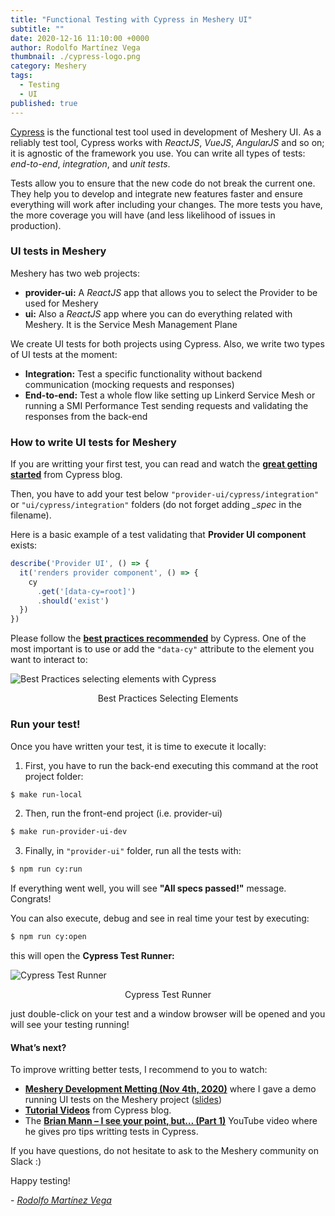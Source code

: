 ```yaml
---
title: "Functional Testing with Cypress in Meshery UI"
subtitle: ""
date: 2020-12-16 11:10:00 +0000
author: Rodolfo Martínez Vega
thumbnail: ./cypress-logo.png
category: Meshery
tags:
  - Testing
  - UI
published: true
---
```



<BlogWrapper>

<a href="https://www.cypress.io" rel="nofollow">Cypress</a> is the functional test tool used in development of Meshery UI. As a reliably test tool, Cypress  works with <i>ReactJS</i>, <i>VueJS</i>, <i>AngularJS</i> and so on; it is agnostic of the framework you use. You can write all types of tests: <i>end-to-end</i>, <i>integration</i>, and <i>unit tests</i>.

Tests allow you to ensure that the new code do not break the current one. They help you to develop and integrate new features faster and ensure everything will work after including your changes. The more tests you have, the more coverage you will have (and less likelihood of issues in production).

### UI tests in Meshery

Meshery has two web projects:
- <b>provider-ui:</b> A <i>ReactJS</i> app that allows you to select the Provider to be used for Meshery
- <b>ui:</b> Also a <i>ReactJS</i> app where you can do everything related with Meshery. It is the Service Mesh Management Plane

We create UI tests for both projects using Cypress. Also, we write two types of UI tests at the moment:
- <b>Integration:</b> Test a specific functionality without backend communication (mocking requests and responses)
- <b>End-to-end:</b> Test a whole flow like setting up Linkerd Service Mesh or running a SMI Performance Test sending requests and validating the responses from the back-end

### How to write UI tests for Meshery

If you are writting your first test, you can read and watch the <b><u><a href="https://docs.cypress.io/guides/getting-started/writing-your-first-test.html">great getting started</a></u></b> from Cypress blog.

Then, you have to add your test below `"provider-ui/cypress/integration"` or `"ui/cypress/integration"` folders (do not forget adding <i>_spec</i> in the filename).

Here is a basic example of a test validating that <b>Provider UI component</b> exists:

```javascript
describe('Provider UI', () => {
  it('renders provider component', () => {
    cy
      .get('[data-cy=root]')
      .should('exist')
  })
})
```

Please follow the <b><u><a href="https://docs.cypress.io/guides/references/best-practices.html">best practices recommended</a></u></b> by Cypress.
One of the most important is to use or add the `"data-cy"` attribute to the element you want to interact to:

<img src={bestPracticesSelectingElementsImg} class="image-center" alt="Best Practices selecting elements with Cypress" />
<p align="center">Best Practices Selecting Elements</p>

### Run your test!

Once you have written your test, it is time to execute it locally:

1. First, you have to run the back-end executing this command at the root project folder:

```bash
$ make run-local
```

2. Then, run the front-end project (i.e. provider-ui)

```bash
$ make run-provider-ui-dev
```

3. Finally, in `"provider-ui"` folder, run all the tests with:

```bash
$ npm run cy:run
```

If everything went well, you will see <b>"All specs passed!"</b> message. Congrats!

You can also execute, debug and see in real time your test by executing:

```bash
$ npm run cy:open
```

this will open the <b>Cypress Test Runner:</b>

<img src={cypressTestRunnerImg} class="image-center" alt="Cypress Test Runner" />
<p align="center">Cypress Test Runner</p>

just double-click on your test and a window browser will be opened and you will see your testing running!

#### What’s next?

To improve writting better tests, I recommend to you to watch:
- <b><a href="https://www.youtube.com/watch?v=pIFSI7xtwFs" target="_blank">Meshery Development Metting (Nov 4th, 2020)</a></b> where I gave a demo running UI tests on the Meshery project (<a href="https://docs.google.com/presentation/d/1QbMEyQgbXMLvvSheAIDruzCFe8SmBrKXUjqP0Hxfqjw" target="_blank">slides</a>)
- <b><a href="https://docs.cypress.io/examples/examples/tutorials.html" target="_blank">Tutorial Videos</a></b> from Cypress blog.
- The <b><a href="https://www.youtube.com/watch?v=5XQOK0v_YRE" target="_blank">Brian Mann – I see your point, but… (Part 1)</a></b> YouTube video where he gives pro tips writting tests in Cypress.

If you have questions, do not hesitate to ask to the Meshery community on Slack :)

Happy testing!

\- _[Rodolfo Martínez Vega](/community/members/rodolfo-martinez)_

</BlogWrapper>
